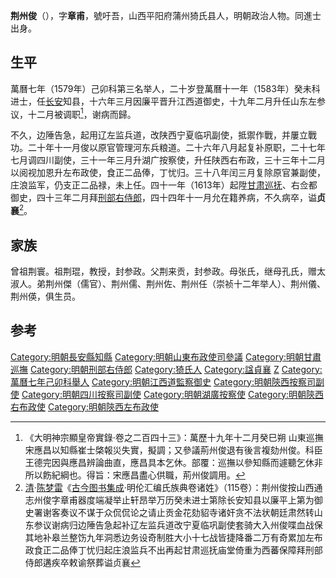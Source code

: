 {{明清人物信息框
| 姓名 = 荆州俊
| 原名 =
| 圖片名稱= 
| 圖片大小 =
| 圖片說明 = 
| 最高職務 =刑部右侍郎
| 國家 = 大明 
| 爵位 =
| 籍貫 =
| 族裔 = 
| 字號 = 
| 諡號 =
| 出生日期 = 正月初九日
| 出生地點 = 
| 逝世日期 = 卒年不详
| 逝世地點 =
| 墓葬 =
| 配偶 = 娶郭氏
| 親屬 = 
| 出身 =
* 萬曆七年己卯科舉人
* 萬曆十一年癸未科進士
| 經歷 =
| 著作 = 
}}'''荆州俊'''（{{bd|1564年||？年||}}），字'''章甫'''，號吁吾，山西平阳府蒲州猗氏县人，明朝政治人物。同進士出身。

==生平==
萬曆七年（1579年）己卯科第三名举人，二十岁登萬曆十一年（1583年）癸未科进士，任[[长安|长安]]知县，十六年三月因廉平晋升江西道御史，十九年二月升任山东左参议，十二月被调职<ref>《大明神宗顯皇帝實錄·卷之二百四十三》：萬歷十九年十二月癸巳朔 山東巡撫宋應昌以知縣崔士棨報災失實，擬調；又參議荊州俊退有後言複劾州俊。科臣王德完因與應昌辨論曲直，應昌具本乞休。部覆：巡撫以參知縣而遽聽乞休非所以飭紀綱也。得旨：宋應昌盡心供職，荊州俊調用。</ref>，谢病而歸。

不久，边陲告急，起用辽左监兵道，改陕西宁夏临巩副使，抵禦作戰，并屢立戰功。二十年十一月俊以原官管理河东兵粮道。二十六年八月起复补原职，二十七年七月调四川副使，三十一年三月升湖广按察使，升任陕西右布政，三十三年十二月以阅视加恩升左布政使，食正二品俸，丁忧归。三十八年闰三月复除原官兼副使，庄浪监军，仍支正二品禄，未上任。四十一年（1613年）起陞[[甘肃巡抚|甘肃巡抚]]、右佥都御史，四十三年二月拜[[刑部右侍郎|刑部右侍郎]]，四十四年十一月允在籍养病，不久病卒，谥'''贞襄'''<ref>[[清|清]]·[[陈梦雷|陈梦雷]]《[[古今图书集成|古今图书集成]]·明伦汇编氏族典卷诸姓》（115卷）：荆州俊按山西通志州俊字章甫器度端凝举止轩昂举万历癸未进士第除长安知县以廉平上第为御史署谢客奏议不谋于众侃侃论之请止贡金花劾貂寺诸奸贪不法状朝廷肃然转山东参议谢病归边陲告急起补辽左监兵道改宁夏临巩副使套骑大入州俊喋血战保其地补皋兰整饬九年洞悉边务设奇制胜大小十七战皆捷降番二万有奇累加左布政食正二品俸丁忧归起庄浪监兵不出再起甘肃巡抚庙堂倚重为西蕃保障拜刑部侍郎遘疾卒敕谕祭葬谥贞襄</ref>。

==家族==
曾祖荆寰。祖荆琨，教授，封参政。父荆来贡，封参政。母张氏，继母孔氏，赠太淑人。弟荆州傑（儒官）、荆州儒、荆州佐、荆州任（崇祯十二年举人）、荆州儀、荆州偀，俱生员。

==参考==
{{reflist}}
{{萬曆十一年癸未科殿試金榜}}
{{DEFAULTSORT:Jing荆}}
[[Category:明朝長安縣知縣|Category:明朝長安縣知縣]]
[[Category:明朝山東布政使司參議|Category:明朝山東布政使司參議]]
[[Category:明朝甘肅巡撫|Category:明朝甘肅巡撫]]
[[Category:明朝刑部右侍郎|Category:明朝刑部右侍郎]]
[[Category:猗氏人|Category:猗氏人]]
[[Category:諡貞襄|Category:諡貞襄]]
[[Category:荆姓|Z]]
[[Category:萬曆七年己卯科舉人|Category:萬曆七年己卯科舉人]]
[[Category:明朝江西道監察御史|Category:明朝江西道監察御史]]
[[Category:明朝陝西按察司副使|Category:明朝陝西按察司副使]]
[[Category:明朝四川按察司副使|Category:明朝四川按察司副使]]
[[Category:明朝湖廣按察使|Category:明朝湖廣按察使]]
[[Category:明朝陝西右布政使|Category:明朝陝西右布政使]]
[[Category:明朝陝西左布政使|Category:明朝陝西左布政使]]